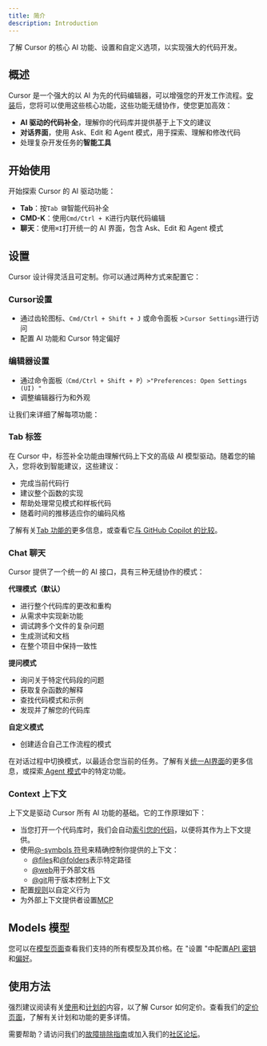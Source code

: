 ```yaml
---
title: 简介
description: Introduction
---
```


了解 Cursor 的核心 AI 功能、设置和自定义选项，以实现强大的代码开发。

## 概述
Cursor 是一个强大的以 AI 为先的代码编辑器，可以增强您的开发工作流程。[安装](https://docs.cursor.com/get-started/installation)后，您将可以使用这些核心功能，这些功能无缝协作，使您更加高效：

- **AI 驱动的代码补全**，理解你的代码库并提供基于上下文的建议
- **对话界面**，使用 Ask、Edit 和 Agent 模式，用于探索、理解和修改代码
- 处理复杂开发任务的**智能工具**

## 开始使用

开始探索 Cursor 的 AI 驱动功能：

- **Tab**：按`Tab 键`智能代码补全
- **CMD-K**：使用`Cmd/Ctrl + K`进行内联代码编辑
- **聊天**：使用`⌘I`打开统一的 AI 界面，包含 Ask、Edit 和 Agent 模式

## 设置

Cursor 设计得灵活且可定制。你可以通过两种方式来配置它：

### Cursor设置

- 通过齿轮图标、`Cmd/Ctrl + Shift + J` 或命令面板 >`Cursor Settings`进行访问
- 配置 AI 功能和 Cursor 特定偏好

### 编辑器设置

- 通过命令面板`（Cmd/Ctrl + Shift + P`）`>"Preferences: Open Settings (UI) "`
- 调整编辑器行为和外观

让我们来详细了解每项功能：

### Tab  标签

在 Cursor 中，标签补全功能由理解代码上下文的高级 AI 模型驱动。随着您的输入，您将收到智能建议，这些建议：

- 完成当前代码行
- 建议整个函数的实现
- 帮助处理常见模式和样板代码
- 随着时间的推移适应你的编码风格

了解有关[Tab 功能的](https://docs.cursor.com/tab/overview)更多信息，或查看它[与 GitHub Copilot 的比较](https://docs.cursor.com/tab/from-gh-copilot)。

### Chat  聊天

Cursor 提供了一个统一的 AI 接口，具有三种无缝协作的模式：

**代理模式（默认）**

- 进行整个代码库的更改和重构
- 从需求中实现新功能
- 调试跨多个文件的复杂问题
- 生成测试和文档
- 在整个项目中保持一致性

**提问模式**

- 询问关于特定代码段的问题
- 获取复杂函数的解释
- 查找代码模式和示例
- 发现并了解您的代码库

**自定义模式**

- 创建适合自己工作流程的模式

在对话过程中切换模式，以最适合您当前的任务。了解有关[统一AI界面](https://docs.cursor.com/chat/overview)的更多信息，或探索[ Agent 模式](https://docs.cursor.com/chat/overview)中的特定功能。

### Context 上下文

上下文是驱动 Cursor 所有 AI 功能的基础。它的工作原理如下：

- 当您打开一个代码库时，我们会自动[索引您的代码](https://docs.cursor.com/context/codebase-indexing)，以便将其作为上下文提供。
- 使用[@-symbols 符号](https://docs.cursor.com/context/@-symbols/overview)来精确控制你提供的上下文：
    - [@files](https://docs.cursor.com/context/@-symbols/@-files)和[@folders](https://docs.cursor.com/context/@-symbols/@-folders)表示特定路径
    - [@web](https://docs.cursor.com/context/@-symbols/@-web)用于外部文档
    - [@git](https://docs.cursor.com/context/@-symbols/@-git)用于版本控制上下文
- 配置[规则](https://docs.cursor.com/context/rules-for-ai)以自定义行为
- 为外部上下文提供者设置[MCP](https://docs.cursor.com/context/model-context-protocol)

## Models 模型

您可以在[模型页面](https://docs.cursor.com/settings/models)查看我们支持的所有模型及其价格。在 "设置 "中配置[API 密钥](https://docs.cursor.com/settings/api-keys)和[偏好](https://docs.cursor.com/settings/preferences)。

## 使用方法

强烈建议阅读有关[使用](https://docs.cursor.com/account/plans-and-usage)和[计划的](https://docs.cursor.com/account/plans-and-usage)内容，以了解 Cursor 如何定价。查看我们的[定价页面](https://docs.cursor.com/account/pricing)，了解有关计划和功能的更多详情。

需要帮助？请访问我们的[故障排除指南](https://docs.cursor.com/troubleshooting/troubleshooting-guide)或加入我们的[社区论坛](https://discord.com/invite/cursor)。